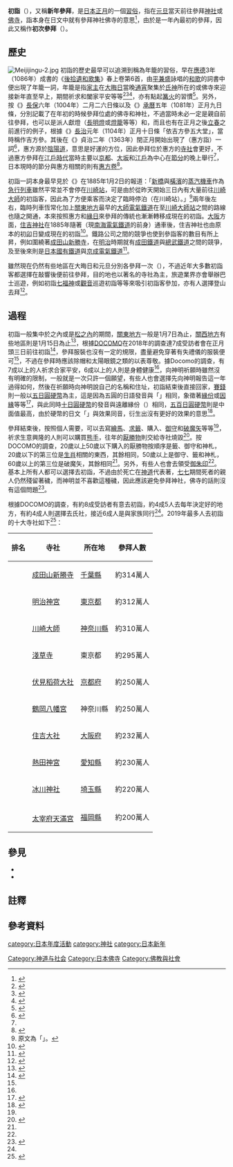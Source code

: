 '''初詣'''（{{jpn|j=初詣|hg=はつもうで|rm=Hatsumōde|f=y}}），又稱'''新年參拜'''，是[[日本新年|日本正月]]的一個[[習俗|習俗]]，指在[[元旦|元旦]]當天前往參拜[[神社|神社]]或[[佛寺|佛寺]]，詣本身在日文中就有參拜神社佛寺的意思<ref>{{Kotobank|詣}}</ref>，由於是一年內最初的參拜，因此又稱作'''初次參拜'''（{{jpn|j=初参り|hg=はつまいり|rm=Hatsumairi|f=y}}）。

== 歷史 ==
[[File:Meijijingu-2.jpg|thumb]]
初詣的歷史最早可以追溯到稱為年籠的習俗，早在[[應德|應德]]3年（1086年）成書的《[[後拾遺和歌集|後拾遺和歌集]]》春上卷第6首，由[[平兼盛|平兼盛]]詠唱的[[和歌|和歌]]的詞書中便出現了年籠一詞，年籠是指[[家主|家主]]在[[大晦日|大晦日]]當晚[[通宵|通宵]]聚集於[[氏神|氏神]]所在的{{Link-ja|氏社}}或佛寺來迎接新年直至早上，期間祈求{{Link-ja|豐收|豊作}}和闔家平安等等<ref>{{cite book |language=ja |script-title=ja:日本国語大辞典 |script-chapter=ja:年籠 |work={{Link-ja|日本國語大辭典|日本国語大辞典}} |volume=9 |edition=[[JapanKnowledge|JapanKnowledge]] |version=第二版 |date=2001-08-28 |publisher=[[小學館|小學館]] |isbn=978-409521-009-4}}</ref><ref>{{cite book|language=ja |script-title=ja:新編国歌大観 |script-chapter=ja:勅撰集編 |work=[[國歌大觀|新編國歌大觀]] |volume=1 |date=1983-02-08 |publisher=[[角川書店|角川書店]] |isbn=4-040-20112-4 |pages=109}}</ref><ref>{{cite web |url=https://www.jishujinja.or.jp/shougatsu/hatsumoude/ |language=ja |script-title=ja:初詣の由来、歴史｜お正月特集2020 |publisher=[[地主神社|地主神社]] |accessdate=2020-07-30 |archive-date=2018-12-29 |archive-url=https://web.archive.org/web/20181229094826/http://www.jishujinja.or.jp/shougatsu/hatsumoude/ |dead-url=no }}</ref>，亦有點起[[篝火|篝火]]的習慣<ref name="初詣で">{{Kotobank|初詣で}}</ref>。另外，按《{{Link-ja|權記|権記}}》[[長保|長保]]六年（1004年）二月二六日條以及《{{Link-ja|帥記}}》[[承曆|承曆]]五年（1081年）正月九日條，分別記載了在年初的時候參拜位處{{Link-ja|歲德神|歳徳神|吉方}}的佛寺和神社，不過當時未必一定是親自前往參拜，也可以是派人獻燈（[[長明燈|長明燈]]或[[燈籠|燈籠]]等等）和{{Link-ja|奉幣}}，而且也有在正月之後[[立春|立春]]之前進行的例子，根據《{{Link-ja|殿曆|殿暦}}》[[長治_(日本)|長治]]元年（1104年）正月十日條「依吉方參{{Link-ja|法成寺}}五大堂」，當時稱作吉方參。其後在《{{Link-ja|師守記}}》貞治二年（1363年）閏正月{{Link-ja|紙背文書|紙背文書|紙背}}開始出現了{{Link-ja|惠方詣|恵方詣り|惠方參拜}}（惠方詣）一詞<ref>{{cite book |language=ja |script-title=ja:日本国語大辞典 |script-chapter=ja:恵方参 |work=日本國語大辭典 |volume=2 |edition=JapanKnowledge |version=第二版 |date=2001-01-26 |publisher=小學館 |isbn=978-409521-002-5}}</ref>，惠方源於[[陰陽道|陰陽道]]，意思是好運的方位，因此參拜位於惠方的[[寺社|寺社]]會更好，不過惠方參拜在[[江戶時代|江戶時代]]當時主要以[[京都|京都]]、[[大阪市|大坂]]和[[江戶|江戶]]為中心在[[節分|節分]]的晚上舉行<ref name="初詣で"/>，日本現時的節分與惠方相關的則有[[惠方卷|惠方卷]]<ref>{{cite web|url=https://shikitari.net/kurasi-mana/dailymanners/life/1961/ |language=ja |script-title=ja:恵方詣の由来や正しいやり方！恵方巻との関係もご紹介。 |publisher=shikitani |date=2019-04-23 |accessdate=2020-07-30}}</ref>。

初詣一詞本身最早見於《{{Link-ja|東京日日新聞}}》在1885年1月2日的報道：「[[新橋站_(日本)|新橋]]與[[橫濱站|橫濱]]的[[蒸汽機車|蒸汽機車]]作為[[急行列車|急行列車]]雖然平常並不會停在[[川崎站|川崎站]]，可是由於從昨天開始三日內有大量前往[[川崎大師|川崎大師]]的初詣客，因此為了方便乘客而決定了臨時停泊（在川崎站）。」<ref group="註">原文為「{{lang|ja|新橋横浜間の汽車ハ急行列車の分ハ平生ハ川崎駅へ停車せざれど、昨日より三ヶ日ハ川崎大師へ初詣の人も多かるべきなれば、夫等の便利のために特に停車せらるゝこととなりしとぞ}}」。</ref>兩年後左右，臨時列車恆常化加上[[關東地方|關東地方]]最早的{{Link-ja|電氣鐵道|電気鉄道}}[[京急大師線|大師電氣鐵道]]在{{Link-ja|六鄉橋站|六郷橋駅}}至[[川崎大師站|川崎大師站]]之間的路線也隨之開通，本來按照惠方和[[緣日|緣日]]來參拜的傳統也漸漸轉移成現在的初詣。[[大阪市|大阪]]方面，[[住吉大社|住吉神社]]在1885年隨著{{Link-ja|阪堺鐵道|阪堺鉄道}}（現[[南海電氣鐵道|南海電氣鐵道]]的前身）通車後，住吉神社也由原本的初[[卯|卯]]日變成現在的初詣<ref>{{cite web |author=平山昇 |url=https://synodos.jp/society/15857 |language=ja |script-title=ja:初詣は新しい参詣スタイル！？――鉄道が生んだ伝統行事 |publisher=SYNODOS |date=2016-01-05 |accessdate=2020-07-30 |archive-date=2019-11-02 |archive-url=https://web.archive.org/web/20191102114530/https://synodos.jp/society/15857 |dead-url=no }}</ref>。鐵路公司之間的競爭也使到參詣客的數目有所上昇，例如圍繞著[[成田山新勝寺|成田山新勝寺]]，在[[明治|明治]]時期就有[[成田線|成田鐵道]]與[[總武本線|總武鐵道]]之間的競爭，及至後來則是[[日本國有鐵道|日本國有鐵道]]與[[京成電鐵|京成電氣鐵道]]<ref>{{cite web |author=平山昇 |url=https://synodos.jp/society/15857/2 |language=ja |script-title=ja:初詣は新しい参詣スタイル！？――鉄道が生んだ伝統行事 |publisher=SYNODOS |date=2016-01-05 |accessdate=2020-07-30 |archive-date=2016-01-08 |archive-url=https://web.archive.org/web/20160108020222/http://synodos.jp/society/15857/2 |dead-url=no }}</ref>。

雖然現在仍然有些地區在大晦日和元旦分別各參拜一次（{{Link-ja|二年參拜|二年参り}}），不過近年大多數初詣客都選擇在敲響{{Link-ja|除夜之鐘|除夜の鐘}}後便前往參拜，目的地也以著名的寺社為主，旅遊業界亦會舉辦巴士巡遊，例如初詣[[七福神|七福神]]或[[觀音|觀音]]巡遊初詣等等來吸引初詣客參加，亦有人選擇登山去拜{{Link-ja|初日出|初日の出}}<ref>{{cite book|author={{Link-ja|岡田芳朗}}、阿久根未忠 |language=ja |script-title=ja:現代こよみ読み解き事典 |script-chapter=ja:第四章 年中行事・祭り・記念日　一月の年中行事・祭り・記念日　初詣 |date=1993-03-10 |publisher={{Link-ja|柏書房}} |isbn=4-76010-951-X |pages=208}}</ref>。

== 過程 ==
初詣一般集中於{{Link-ja|正月頭三日|正月三が日}}之內或是[[門松|松之內]]的期間，[[關東地方|關東地方]]一般是1月7日為止，[[關西地方|關西地方]]有些地區則是1月15日為止<ref name="gurutabi">{{cite web |url=https://gurutabi.gnavi.co.jp/special/sahou.html |language=ja |script-title=ja:初詣の作法 |publisher=gurutabi |accessdate=2020-07-31 |archive-date=2016-10-18 |archive-url=https://web.archive.org/web/20161018214825/https://gurutabi.gnavi.co.jp/special/sahou.html |dead-url=no }}</ref>，根據[[DOCOMO|DOCOMO]]在2018年的調查達7成受訪者會在正月頭三日前往初詣<ref name="DOCOMO">{{cite web |url=https://dpoint.jp/ctrw/enq/guide/research/research201801.html |language=ja |script-title=ja:2018年1月 初詣の意味・由来とデータから見る2018年の初詣トレンド |publisher=DOCOMO |accessdate=2020-07-31 |archive-date=2020-11-25 |archive-url=https://web.archive.org/web/20201125144109/https://dpoint.jp/ctrw/enq/guide/research/research201801.html }}</ref>，參拜服裝也沒有一定的規限，盡量避免穿著有失禮儀的服裝便可<ref name="gurutabi"/>，不過在參拜時應該除帽和太陽眼鏡之類的以表尊敬。據Docomo的調查，有7成以上的人祈求合家平安，6成以上的人則是身體健康<ref name="DOCOMO"/>，向神明祈願時雖然沒有明確的限制，一般就是一次只許一個願望，有些人也會選擇先向神明報告這一年過得如何，然後在祈願時向神明說自己的名稱和住址，初詣結束後直接回家，[[香油錢|賽錢]]則一般以[[五日圓硬幣|五日圓硬幣]]為主，這是因為五圓的日語發音與「{{lang|ja|ご縁}}」相同，象徵著[[緣份|緣份]]或[[因緣|因緣]]等等<ref>{{Kotobank|縁}}</ref>，與此同時[[十日圓硬幣|十日圓硬幣]]的發音與遠離緣份（{{lang|ja|遠縁}}）相同，[[五百日圓硬幣|五百日圓硬幣]]則是{{Link-ja|日本硬幣|日本の硬貨}}中面值最高，由於硬幣的日文「{{lang|ja|硬貨}}」與效果同音，衍生出沒有更好的效果的意思<ref name="京阪">{{cite web |url=https://www.okeihan.net/recommend/hatsumoude/sanpai/ |language=ja |script-title=ja:知っておきたい初詣の参拝方法 |publisher=[[京阪電氣鐵道|京阪電氣鐵道]] |accessdate=2020-07-31 |archive-date=2020-02-28 |archive-url=https://web.archive.org/web/20200228111609/http://www.okeihan.net/recommend/hatsumoude/sanpai/ |dead-url=no }}</ref>。

參拜結束後，按照個人需要，可以去寫[[繪馬|繪馬]]、[[求籤|求籤]]、購入{{Link-ja|神札}}、[[護身符|御守]]和[[破魔矢|破魔矢]]等等<ref name="京阪"/>，祈求生意興隆的人則可以購買[[耙|熊手]]，往年的[[厭勝物|厭勝物]]則交給寺社燒毀<ref>{{cite web |url=https://kumano-jinjya.com/diary/1392.html |language=ja |script-title=ja:初詣の手引き |publisher={{Link-ja|熊野神社 (倉敷市林)|熊野神社 (倉敷市林)|熊野神社}} |accessdate=2020-07-31 |archive-date=2016-08-26 |archive-url=https://web.archive.org/web/20160826110205/http://kumano-jinjya.com/diary/1392.html |dead-url=no }}</ref>。按DOCOMO的調查，20歲以上50歲以下購入的厭勝物按順序是籤、御守和神札，20歲以下的第三位是[[生肖|生肖]]相關的東西，其餘相同，50歲以上是御守、籤和神札，60歲以上的第三位是破魔矢，其餘相同<ref name="DOCOMO"/>。另外，有些人也會去領受[[御朱印|御朱印]]<ref name="gurutabi"/>。基本上所有人都可以選擇去初詣，不過由於死亡在[[神道|神道]]代表著{{Link-ja|穢|穢れ}}，[[做七|七七]]期間死者的親人仍然殘留著穢，而神明並不喜歡這種穢，因此應該避免參拜神社，佛寺的話則沒有這個問題<ref>{{cite web |url=https://dime.jp/genre/825689/ |language=ja |script-title=ja:喪中に初詣に行ってもいいの？覚えておきたい正月の静かな過ごし方 |publisher=DIME |date=2019-12-29 |accessdate=2020-07-31 |archive-date=2019-12-30 |archive-url=https://web.archive.org/web/20191230161411/https://dime.jp/genre/825689/ |dead-url=no }}</ref>。

根據DOCOMO的調查，有約8成受訪者有意去初詣，約4成5人去每年決定好的地方，有約4成人則選擇去氏社，接近6成人是與家族同行<ref name="DOCOMO"/>。2019年最多人去初詣的十大寺社如下<ref>{{cite web |url=https://sp.jorudan.co.jp/newyear/rank_visitor.html |language=ja |script-title=ja:初詣人出ランキング |publisher=jorudan |date=2020-01-06 |accessdate=2020-07-31 |archive-date=2020-03-11 |archive-url=https://web.archive.org/web/20200311152157/https://sp.jorudan.co.jp/newyear/rank_visitor.html |dead-url=no }}</ref>：
{| class="wikitable" style="margin: 1em auto 1em auto;"
!排名!!寺社!!所在地!!參拜人數
|-
|{{Center|1}}|| [[成田山新勝寺|成田山新勝寺]] || [[千葉縣|千葉縣]] || 約314萬人
|-
|{{Center|2}}|| [[明治神宮|明治神宮]] || [[東京都|東京都]] || 約312萬人
|-
|{{Center|3}}|| [[川崎大師|川崎大師]] || [[神奈川縣|神奈川縣]] ||約310萬人
|-
|{{Center|4}}|| [[淺草寺|淺草寺]] || 東京都 ||約295萬人
|-
| rowspan="2"|{{Center|5}}|| [[伏見稻荷大社|伏見稻荷大社]] || [[京都府|京都府]] ||約250萬人
|-
| [[鶴岡八幡宮|鶴岡八幡宮]] || 神奈川縣 ||約250萬人
|-
|{{Center|7}}|| [[住吉大社|住吉大社]] || [[大阪府|大阪府]] ||約232萬人
|-
|{{Center|8}}|| [[熱田神宮|熱田神宮]] || [[愛知縣|愛知縣]] ||約230萬人
|-
|{{Center|9}}|| [[冰川神社|冰川神社]] || [[埼玉縣|埼玉縣]] ||約220萬人
|-
| rowspan="2"|{{Center|10}}|| {{Link-ja|宮地嶽神社}} || rowspan="2"|[[福岡縣|福岡縣]] ||rowspan="2"|約200萬人
|-
| [[太宰府天滿宮|太宰府天滿宮]] 
|}

== 參見 ==
* {{Link-ja|初詣臨時列車}}
* {{Link-ja|三社參拜|三社参り}}

== 註釋 ==
{{NoteFoot}}

== 參考資料 ==
{{reflist}}

{{Commons|Category:Hatsumōde}}

{{DEFAULTSORT:Hatsumode}}
[[category:日本年度活動|category:日本年度活動]]
[[category:神社|category:神社]]
[[category:日本新年|category:日本新年]]
[[Category:神道与社会|Category:神道与社会]]
[[Category:日本佛寺|Category:日本佛寺]]
[[Category:佛教與社會|Category:佛教與社會]]